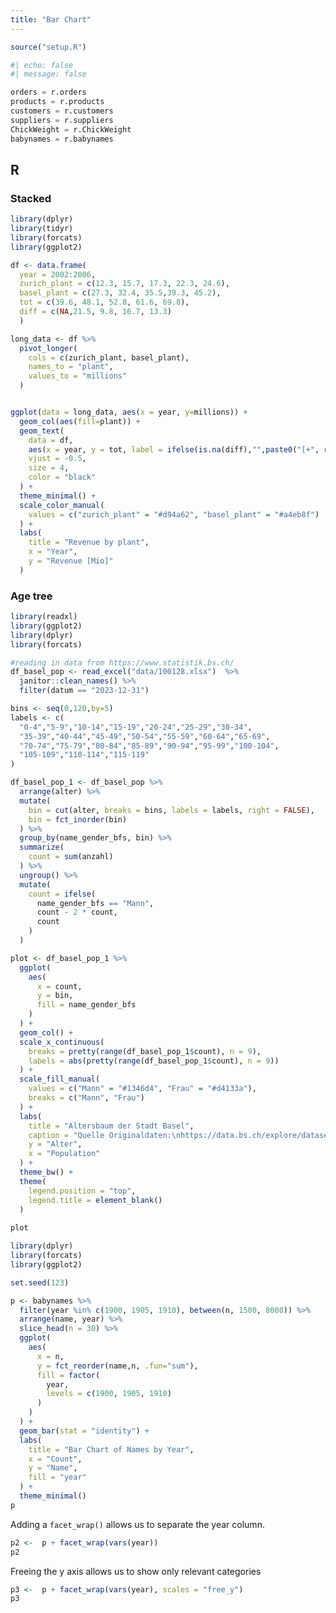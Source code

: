 ```yaml
---
title: "Bar Chart"
---
```


```r
source("setup.R")
```

```python
#| echo: false
#| message: false

orders = r.orders
products = r.products
customers = r.customers
suppliers = r.suppliers
ChickWeight = r.ChickWeight
babynames = r.babynames

```


::: {.panel-tabset}
## R

### Stacked

```r
library(dplyr)
library(tidyr)
library(forcats)
library(ggplot2)

df <- data.frame(
  year = 2002:2006,
  zurich_plant = c(12.3, 15.7, 17.3, 22.3, 24.6),
  basel_plant = c(27.3, 32.4, 35.5,39.3, 45.2),
  tot = c(39.6, 48.1, 52.8, 61.6, 69.8),
  diff = c(NA,21.5, 9.8, 16.7, 13.3)
  )

long_data <- df %>%
  pivot_longer(
    cols = c(zurich_plant, basel_plant), 
    names_to = "plant", 
    values_to = "millions"
  )


ggplot(data = long_data, aes(x = year, y=millions)) +
  geom_col(aes(fill=plant)) +
  geom_text(
    data = df,
    aes(x = year, y = tot, label = ifelse(is.na(diff),"",paste0("[+", round(diff, 1),"Mio]"))), 
    vjust = -0.5, 
    size = 4, 
    color = "black"
  ) +
  theme_minimal() +
  scale_color_manual(
    values = c("zurich_plant" = "#d94a62", "basel_plant" = "#a4eb8f")
  ) +
  labs(
    title = "Revenue by plant",
    x = "Year",
    y = "Revenue [Mio]"
  )


```

### Age tree
```r

library(readxl)
library(ggplot2)
library(dplyr)
library(forcats)

#reading in data from https://www.statistik.bs.ch/
df_basel_pop <- read_excel("data/100128.xlsx")  %>%
  janitor::clean_names() %>% 
  filter(datum == "2023-12-31")

bins <- seq(0,120,by=5)
labels <- c(
  "0-4","5-9","10-14","15-19","20-24","25-29","30-34",
  "35-39","40-44","45-49","50-54","55-59","60-64","65-69",
  "70-74","75-79","80-84","85-89","90-94","95-99","100-104",
  "105-109","110-114","115-119"
)

df_basel_pop_1 <- df_basel_pop %>%
  arrange(alter) %>% 
  mutate(
    bin = cut(alter, breaks = bins, labels = labels, right = FALSE),
    bin = fct_inorder(bin)
  ) %>% 
  group_by(name_gender_bfs, bin) %>% 
  summarize(
    count = sum(anzahl)
  ) %>% 
  ungroup() %>% 
  mutate(
    count = ifelse(
      name_gender_bfs == "Mann",
      count - 2 * count,
      count
    )
  )

plot <- df_basel_pop_1 %>% 
  ggplot(
    aes(
      x = count,
      y = bin,
      fill = name_gender_bfs
    )
  ) +
  geom_col() +
  scale_x_continuous(
    breaks = pretty(range(df_basel_pop_1$count), n = 9),
    labels = abs(pretty(range(df_basel_pop_1$count), n = 9))
  ) +
  scale_fill_manual(
    values = c("Mann" = "#1346d4", "Frau" = "#d4133a"),
    breaks = c("Mann", "Frau")
  ) +
  labs(
    title = "Altersbaum der Stadt Basel",
    caption = "Quelle Originaldaten:\nhttps://data.bs.ch/explore/dataset/100128",
    y = "Alter",
    x = "Population"
  ) +
  theme_bw() +
  theme(
    legend.position = "top",
    legend.title = element_blank()
  )
  
plot

```

```r

library(dplyr)
library(forcats)
library(ggplot2)

set.seed(123)

p <- babynames %>% 
  filter(year %in% c(1900, 1905, 1910), between(n, 1500, 8000)) %>%
  arrange(name, year) %>% 
  slice_head(n = 30) %>% 
  ggplot(
    aes(
      x = n,
      y = fct_reorder(name,n, .fun="sum"),
      fill = factor(
        year,
        levels = c(1900, 1905, 1910)
      )
    )
  ) +
  geom_bar(stat = "identity") +
  labs(
    title = "Bar Chart of Names by Year",
    x = "Count",
    y = "Name",
    fill = "year"
  ) +
  theme_minimal()
p

```
Adding a `facet_wrap()` allows us to separate the year column.
```r

p2 <-  p + facet_wrap(vars(year))
p2
```

Freeing the y axis allows us to show only relevant categories
```r

p3 <-  p + facet_wrap(vars(year), scales = "free_y")
p3
```

:::